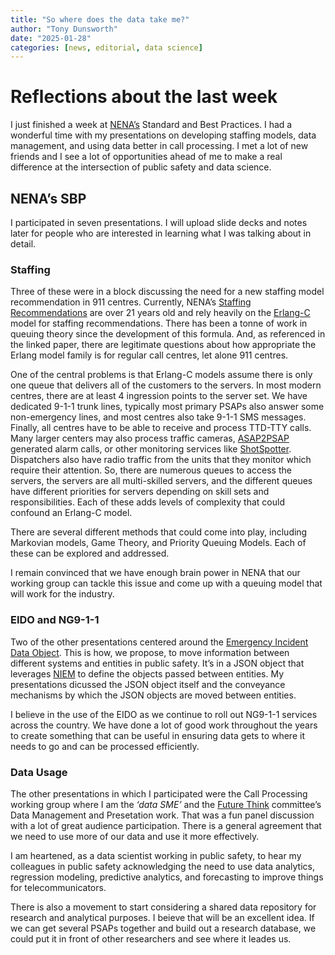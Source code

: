 ```yaml
---
title: "So where does the data take me?"
author: "Tony Dunsworth"
date: "2025-01-28"
categories: [news, editorial, data science]
---
```

# Reflections about the last week

I just finished a week at [NENA's](https://nena.org) Standard and Best Practices. I had a wonderful time with my presentations on developing staffing models, data management, and using data better in call processing. I met a lot of new friends and I see a lot of opportunities ahead of me to make a real difference at the intersection of public safety and data science.

## NENA's SBP

I participated in seven presentations. I will upload slide decks and notes later for people who are interested in learning what I was talking about in detail.

### Staffing

Three of these were in a block discussing the need for a new staffing model recommendation in 911 centres. Currently, NENA's [Staffing Recommendations](https://cdn.ymaws.com/www.nena.org/resource/resmgr/standards/NENA-REF-001-2003_PSAP_Staff.pdf) are over 21 years old and rely heavily on the [Erlang-C](https://myweb.ecu.edu/robbinst/PDFs/Erlang%20Compare%20Working%20paper.pdf) model for staffing recommendations. There has been a tonne of work in queuing theory since the development of this formula. And, as referenced in the linked paper, there are legitimate questions about how appropriate the Erlang model family is for regular call centres, let alone 911 centres.

One of the central problems is that Erlang-C models assume there is only one queue that delivers all of the customers to the servers. In most modern centres, there are at least 4 ingression points to the server set. We have dedicated 9-1-1 trunk lines, typically most primary PSAPs also answer some non-emergency lines, and most centres also take 9-1-1 SMS messages. Finally, all centres have to be able to receive and process TTD-TTY calls. Many larger centers may also process traffic cameras, [ASAP2PSAP](https://www.apcointl.org/technology/interoperability/asap-to-psap/) generated alarm calls, or other monitoring services like [ShotSpotter](https://www.soundthinking.com/). Dispatchers also have radio traffic from the units that they monitor which require their attention. So, there are numerous queues to access the servers, the servers are  all multi-skilled servers, and the different queues have different priorities for servers depending on skill sets and responsibilities. Each of these adds levels of complexity that could confound an Erlang-C model.

There are several different methods that could come into play, including Markovian models, Game Theory, and Priority Queuing Models. Each of these can be explored and addressed.

I remain convinced that we have enough brain power in NENA  that our working group can tackle this issue and come up with a queuing model that will work for the industry.

### EIDO and NG9-1-1

Two of the other presentations centered around the [Emergency Incident Data Object](https://cdn.ymaws.com/www.nena.org/resource/resmgr/standards/NENA-STA-021.1b-2021_2024121.pdf). This is how, we propose, to move information between different systems and entities in public safety. It's in a JSON object that leverages [NIEM](https://www.niem.gov/) to define the objects passed between entities. My presentations dicussed the JSON object itself and the conveyance mechanisms by which the JSON objects are moved between entities.

I believe in the use of the EIDO as we continue to roll out NG9-1-1 services across the country. We have done a lot of good work throughout the years to create something that can be useful in ensuring data gets to where it needs to go and can be processed efficiently.

### Data Usage

The other presentations in which I participated were the Call Processing working group where I am the *'data SME'* and the [Future Think](https://www.nena.org/page/standards#FutureThink) committee's Data Management and Presetation work. That was a fun panel discussion with a lot of great audience participation. There is a general agreement that we need to use more of our data and use it more effectively.

I am heartened, as a data scientist working in public safety, to hear my colleagues in public safety acknowledging the need to use data analytics, regression modeling, predictive analytics, and forecasting to improve things for telecommunicators.

There is also a movement to start considering a shared data repository for research and analytical purposes. I beieve that will be an excellent idea. If we can get several PSAPs together and build out a research database, we could put it in front of other researchers and see where it leades us.